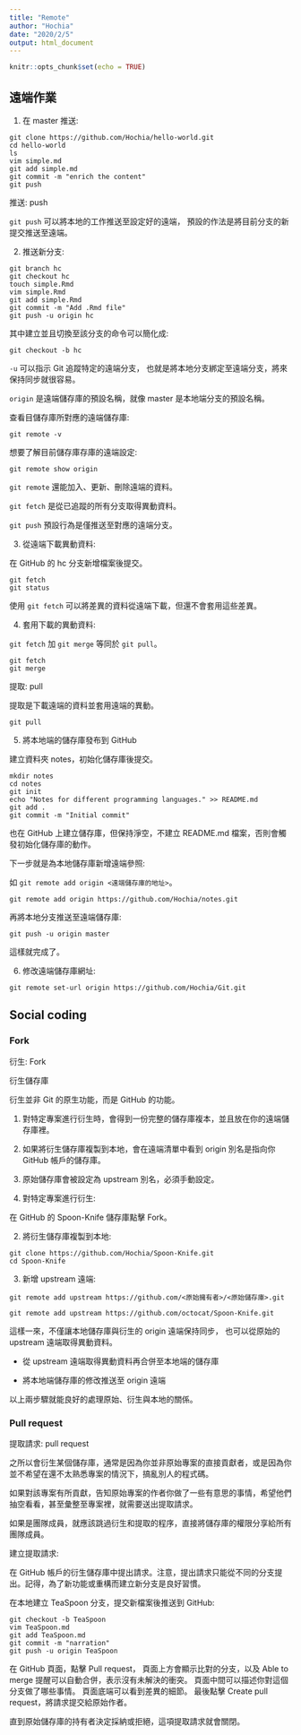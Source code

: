 ```yaml
---
title: "Remote"
author: "Hochia"
date: "2020/2/5"
output: html_document
---
```


```r
knitr::opts_chunk$set(echo = TRUE)
```

## 遠端作業

1. 在 master 推送:

```git
git clone https://github.com/Hochia/hello-world.git
cd hello-world
ls
vim simple.md
git add simple.md
git commit -m "enrich the content"
git push

```

推送: push

`git push` 可以將本地的工作推送至設定好的遠端，
預設的作法是將目前分支的新提交推送至遠端。

2. 推送新分支:

```git
git branch hc
git checkout hc
touch simple.Rmd
vim simple.Rmd
git add simple.Rmd
git commit -m "Add .Rmd file"
git push -u origin hc
```

其中建立並且切換至該分支的命令可以簡化成:

```git
git checkout -b hc
```

`-u` 可以指示 Git 追蹤特定的遠端分支，
也就是將本地分支綁定至遠端分支，將來保持同步就很容易。

`origin` 是遠端儲存庫的預設名稱，就像 master 是本地端分支的預設名稱。

查看目儲存庫所對應的遠端儲存庫:

```git
git remote -v
```

想要了解目前儲存庫存庫的遠端設定:

```git
git remote show origin
```

`git remote` 還能加入、更新、刪除遠端的資料。

`git fetch` 是從已追蹤的所有分支取得異動資料。

`git push` 預設行為是僅推送至對應的遠端分支。

3. 從遠端下載異動資料:

在 GitHub 的 hc 分支新增檔案後提交。

```git
git fetch
git status
```

使用 `git fetch` 可以將差異的資料從遠端下載，但還不會套用這些差異。

4. 套用下載的異動資料:

`git fetch` 加 `git merge` 等同於 `git pull`。

```git
git fetch
git merge
```

提取: pull

提取是下載遠端的資料並套用遠端的異動。

```git
git pull
```

5. 將本地端的儲存庫發布到 GitHub

建立資料夾 notes，初始化儲存庫後提交。

```git
mkdir notes
cd notes
git init
echo "Notes for different programming languages." >> README.md
git add .
git commit -m "Initial commit"
```

也在 GitHub 上建立儲存庫，但保持淨空，不建立 README.md 檔案，否則會觸發初始化儲存庫的動作。

下一步就是為本地儲存庫新增遠端參照:

如 `git remote add origin <遠端儲存庫的地址>`。

```git
git remote add origin https://github.com/Hochia/notes.git
```

再將本地分支推送至遠端儲存庫:

```git
git push -u origin master
```

這樣就完成了。

6. 修改遠端儲存庫網址:

```git
git remote set-url origin https://github.com/Hochia/Git.git

```


## Social coding

### Fork

衍生: Fork

衍生儲存庫

衍生並非 Git 的原生功能，而是 GitHub 的功能。

1. 對特定專案進行衍生時，會得到一份完整的儲存庫複本，並且放在你的遠端儲存庫裡。

2. 如果將衍生儲存庫複製到本地，會在遠端清單中看到 origin 別名是指向你 GitHub 帳戶的儲存庫。

3. 原始儲存庫會被設定為 upstream 別名，必須手動設定。


1. 對特定專案進行衍生:

在 GitHub 的 Spoon-Knife 儲存庫點擊 Fork。

2. 將衍生儲存庫複製到本地:

```git
git clone https://github.com/Hochia/Spoon-Knife.git
cd Spoon-Knife
```

3. 新增 upstream 遠端:

```
git remote add upstream https://github.com/<原始擁有者>/<原始儲存庫>.git
```

```git
git remote add upstream https://github.com/octocat/Spoon-Knife.git
```

這樣一來，不僅讓本地儲存庫與衍生的 origin 遠端保持同步，
也可以從原始的 upstream 遠端取得異動資料。

* 從 upstream 遠端取得異動資料再合併至本地端的儲存庫

* 將本地端儲存庫的修改推送至 origin 遠端

以上兩步驟就能良好的處理原始、衍生與本地的關係。

### Pull request

提取請求: pull request

之所以會衍生某個儲存庫，通常是因為你並非原始專案的直接貢獻者，或是因為你並不希望在還不太熟悉專案的情況下，搞亂別人的程式碼。

如果對該專案有所貢獻，告知原始專案的作者你做了一些有意思的事情，希望他們抽空看看，甚至彙整至專案裡，就需要送出提取請求。

如果是團隊成員，就應該跳過衍生和提取的程序，直接將儲存庫的權限分享給所有團隊成員。

建立提取請求:

在 GitHub 帳戶的衍生儲存庫中提出請求。注意，提出請求只能從不同的分支提出。記得，為了新功能或重構而建立新分支是良好習慣。

在本地建立 TeaSpoon 分支，提交新檔案後推送到 GitHub:

```git
git checkout -b TeaSpoon
vim TeaSpoon.md
git add TeaSpoon.md
git commit -m "narration"
git push -u origin TeaSpoon
```

在 GitHub 頁面，點擊 Pull request，
頁面上方會顯示比對的分支，以及 Able to merge 提醒可以自動合併，表示沒有未解決的衝突。
頁面中間可以描述你對這個分支做了哪些事情。
頁面底端可以看到差異的細節。
最後點擊 Create pull request，將請求提交給原始作者。

直到原始儲存庫的持有者決定採納或拒絕，這項提取請求就會關閉。
